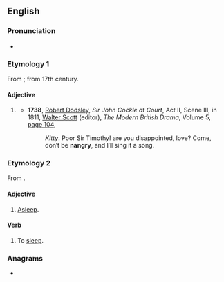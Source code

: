 ==English==

===Pronunciation===
* {{IPA|/ˈnæŋɡɹi/|lang=en}}

===Etymology 1===
From {{m|en|angry}}; from 17th century.

====Adjective====
{{en-adj}}

# {{lb|en|rare}} {{alternative form of|angry|lang=en}}
#* '''1738''', [[w:Robert Dodsley|Robert Dodsley]], ''Sir John Cockle at Court'', Act II, Scene III, in 1811, [[w:Walter Scott|Walter Scott]] (editor), ''The Modern British Drama'', Volume 5, [http://books.google.com.au/books?id=0VcIAQAAIAAJ&pg=PA104&dq=%22nangry%22+-intitle:%22%22+-inauthor:%22%22&hl=en&sa=X&ei=UQm6T4znGYW3iQfXwIyFCQ&redir_esc=y#v=onepage&q=%22nangry%22%20-intitle%3A%22%22%20-inauthor%3A%22%22&f=false page 104],
#*: ''Kitty''. Poor Sir Timothy! are you disappointed, love? Come, don′t be '''nangry''', and I′ll sing it a song.

===Etymology 2===
From {{bor|en|xdk|nan-ga-rai||to sleep}}.

====Adjective====
{{en-adj|-}}

# {{lb|en|obsolete|Australian Aboriginal}} [[asleep|Asleep]].

====Verb====
{{head|en|verb}}

# {{lb|en|obsolete|Australian Aboriginal}} To [[sleep]].

{{cln|en|words ending in "-gry"}}
{{C|en|Sleep}}

===Anagrams===
* {{anagrams|en|a=agnnry|Granny|granny}}